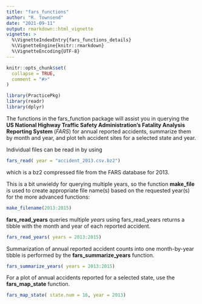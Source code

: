 ```yaml
---
title: "fars_functions"
author: "R. Townsend"
date: "2021-09-11"
output: rmarkdown::html_vignette
vignette: >
  %\VignetteIndexEntry{fars_functions_details}
  %\VignetteEngine{knitr::rmarkdown}
  %\VignetteEncoding{UTF-8}
---
```


```r
knitr::opts_chunk$set(
  collapse = TRUE,
  comment = "#>"
)
```

```r
library(PracticePkg)
library(readr)
library(dplyr)
```
The functions in the fars_function package will assist you in querying the **US National Highway Traffic Safety Administration's Fatality Analysis Reporting System ** (*FARS*) for annual reported accidents, summarize them by month and year, and plot teh accident sites for a selected state and year.

Individual files can be read in by using 

```r
fars_read( year = "accident_2013.csv.bz2")
```
which is a bz2 compressed file from the FARS database for 2013.  


This is a bit unwieldy for querying multiple years, so the function **make_file** is used to create appropriate file name(s) based on the requested year(s) for the more advanced functions:

```r
make_filename(2013:2015)
```

**fars_read_years** queries multiple *years* using fars_read_years returns a tibble with the month and year of each reported accident.
```r
fars_read_years( years = 2013:2015)
```


Summarization of annual reported accident counts into one month-by-year tibble is performed by the **fars_summarize_years** function. 

```r
fars_summarize_years( years = 2013:2015)
```

For a plot of annual accidents reported for a selected state, use the **fars_map_state** function.
```r
fars_map_state( state.num = 16, year = 2013)
```


